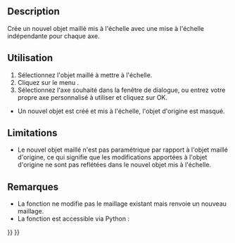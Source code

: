 <languages/>

{{Docnav/fr
|[[OpenSCAD_MirrorMeshFeature/fr|Miroir du maillage]]
|[[OpenSCAD_ResizeMeshFeature/fr|Redimensionner le maillage]]
|[[OpenSCAD_Workbench/fr|Atelier OpenSCAD]]
|IconL=OpenSCAD_MirrorMeshFeature.svg
|IconR=OpenSCAD_ResizeMeshFeature.svg
|IconC=Workbench_OpenSCAD.svg
}}

<div class="mw-translate-fuzzy">
{{GuiCommand/fr
|Name=OpenSCAD ScaleMeshFeature
|Name/fr=OpenSCAD Mise à l'échelle du maillage
|MenuLocation=OpenSCAD → Mettre à l'échelle le maillage
|Workbenches=[[OpenSCAD_Workbench/fr|OpenSCAD]]
|SeeAlso=[[Mesh_Scale/fr|Mesh Échelle]]
}}
</div>

==Description== 

Crée un nouvel objet maillé mis à l'échelle avec une mise à l'échelle indépendante pour chaque axe.

<span id="Usage"></span>
==Utilisation== 

# Sélectionnez l'objet maillé à mettre à l'échelle.
# Cliquez sur le menu {{KEY|OpenSCAD → Mettre à l'échelle le maillage}}.
# Sélectionnez l'axe souhaité dans la fenêtre de dialogue, ou entrez votre propre axe personnalisé à utiliser et cliquez sur OK.
* Un nouvel objet est créé et mis à l'échelle, l'objet d'origine est masqué.

==Limitations== 

* Le nouvel objet maillé n'est pas paramétrique par rapport à l'objet maillé d'origine, ce qui signifie que les modifications apportées à l'objet d'origine ne sont pas reflétées dans le nouvel objet mis à l'échelle.

<span id="Notes"></span>
==Remarques== 

* La fonction ne modifie pas le maillage existant mais renvoie un nouveau maillage.
* La fonction est accessible via Python :

{{Code|code=
import OpenSCADUtils
import Mesh
#this assumes an existing object in the document named "Mesh" that you wish to scale
original_mesh = App.ActiveDocument.Mesh
scaled_mesh = OpenSCADUtils.scalemesh(original_mesh.Mesh, FreeCAD.Base.Vector(1,0,0))
Mesh.show(scaled_mesh)
}}


{{Docnav/fr
|[[OpenSCAD_MirrorMeshFeature/fr|Miroir du maillage]]
|[[OpenSCAD_ResizeMeshFeature/fr|Redimensionner le maillage]]
|[[OpenSCAD_Workbench/fr|Atelier OpenSCAD]]
|IconL=OpenSCAD_MirrorMeshFeature.svg
|IconR=OpenSCAD_ResizeMeshFeature.svg
|IconC=Workbench_OpenSCAD.svg
}}

{{OpenSCAD_Tools_navi{{#translation:}}}}
{{Userdocnavi{{#translation:}}}}